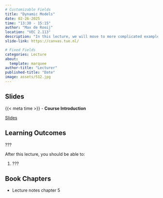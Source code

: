 ```yaml
---
# Customizable Fields
title: "Dynamic Models"
date: 02-26-2025
time: "13:30 - 15:15"
author: "Max de Rooij"
location: "VEC 2.113"
description: "In this lecture, we will move to more complicated examples of mass-action kinetics and use our knowledge of differential equations to describe signalling systems and feedback loops. We will also take a look at enzyme kinetics and the Michaelis-Menten equation, and extend this to be able to model competitive inhibition."
slide-link: https://canvas.tue.nl/

# Fixed Fields
categories: Lecture
about:
  template: marquee
author-title: "Lecturer"
published-title: "Date"
image: assets/512.jpg
---
```


## Slides
::: slide-deck
{{< meta time >}} - **Course Introduction**

::: slides
[Slides]({{< meta slide-link >}})
:::
:::

## Learning Outcomes

::: {.callout-important title="Principal Learning Outcome ?"}
???
:::

After this lecture, you should be able to:

1. ???

## Book Chapters
- Lecture notes chapter 5